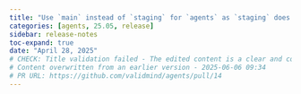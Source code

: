 ```yaml
---
title: "Use `main` instead of `staging` for `agents` as `staging` does not exist (#14)"
categories: [agents, 25.05, release]
sidebar: release-notes
toc-expand: true
date: "April 28, 2025"
# CHECK: Title validation failed - The edited content is a clear and concise improvement over the original. It provides a more complete explanation by specifying that "staging" does not exist for "agents." The use of backticks for `main`, `staging`, and `agents` helps to clearly identify them as specific terms or branches, which enhances readability and understanding. Overall, the edited content effectively communicates the intended message with improved clarity and detail.
# Content overwritten from an earlier version - 2025-06-06 09:34
# PR URL: https://github.com/validmind/agents/pull/14
---
```


